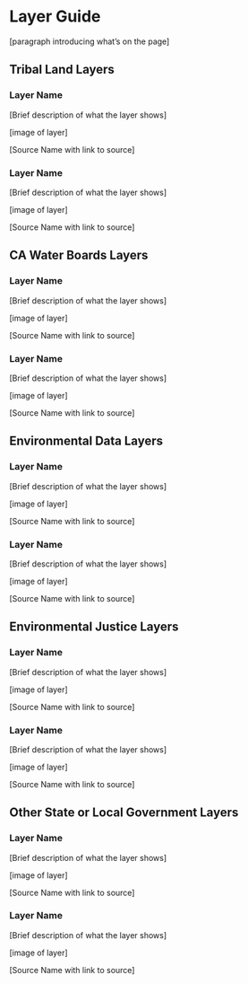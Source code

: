 # Layer Guide

\[paragraph introducing what's on the page\]

## Tribal Land Layers

### Layer Name

\[Brief description of what the layer shows\]

\[image of layer\]

\[Source Name with link to source\]

### Layer Name

\[Brief description of what the layer shows\]

\[image of layer\]

\[Source Name with link to source\]

## CA Water Boards Layers

### Layer Name

\[Brief description of what the layer shows\]

\[image of layer\]

\[Source Name with link to source\]

### Layer Name

\[Brief description of what the layer shows\]

\[image of layer\]

\[Source Name with link to source\]

## Environmental Data Layers

### Layer Name

\[Brief description of what the layer shows\]

\[image of layer\]

\[Source Name with link to source\]

### Layer Name

\[Brief description of what the layer shows\]

\[image of layer\]

\[Source Name with link to source\]

## Environmental Justice Layers

### Layer Name

\[Brief description of what the layer shows\]

\[image of layer\]

\[Source Name with link to source\]

### Layer Name

\[Brief description of what the layer shows\]

\[image of layer\]

\[Source Name with link to source\]

## Other State or Local Government Layers

### Layer Name

\[Brief description of what the layer shows\]

\[image of layer\]

\[Source Name with link to source\]

### Layer Name

\[Brief description of what the layer shows\]

\[image of layer\]

\[Source Name with link to source\]
